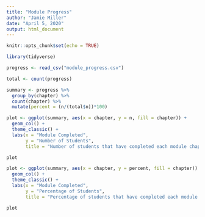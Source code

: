 ```yaml
---
title: "Module Progress"
author: "Jamie Miller"
date: "April 5, 2020"
output: html_document
---
```


```r
knitr::opts_chunk$set(echo = TRUE)
```

```r
library(tidyverse)

```


```r
progress <- read_csv("module_progress.csv")
```

```r
total <- count(progress)

summary <- progress %>% 
  group_by(chapter) %>% 
  count(chapter) %>% 
  mutate(percent = (n/(total$n))*100)
```


```r
plot <- ggplot(summary, aes(x = chapter, y = n, fill = chapter)) +
  geom_col() +
  theme_classic() +
  labs(x = "Module Completed",
       y = "Number of Students",
       title = "Number of students that have completed each module chapter")

plot
```

```r
plot <- ggplot(summary, aes(x = chapter, y = percent, fill = chapter)) +
  geom_col() +
  theme_classic() +
  labs(x = "Module Completed",
       y = "Percentage of Students",
       title = "Percentage of students that have completed each module chapter")

plot
```
